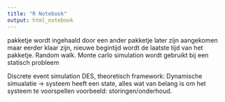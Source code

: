 ```yaml
---
title: "R Notebook"
output: html_notebook
---
```


pakketje wordt ingehaald door een ander pakketje
later zijn aangekomen maar eerder klaar zijn, nieuwe begintijd wordt de laatste tijd van het pakketje. 
Random walk.
Monte carlo simulation wordt gebruikt bij een statisch probleem

Discrete event simulation DES, theoretisch framework:
Dynamische simualatie -> systeem heeft een state, alles wat van belang is om het systeem te voorspellen
voorbeeld: storingen/onderhoud. 

